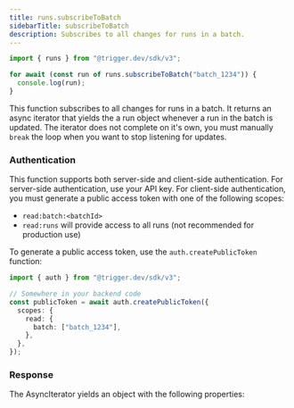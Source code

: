 ```yaml
---
title: runs.subscribeToBatch
sidebarTitle: subscribeToBatch
description: Subscribes to all changes for runs in a batch.
---
```



<RequestExample>

```ts Example
import { runs } from "@trigger.dev/sdk/v3";

for await (const run of runs.subscribeToBatch("batch_1234")) {
  console.log(run);
}
```

</RequestExample>

This function subscribes to all changes for runs in a batch. It returns an async iterator that yields the a run object whenever a run in the batch is updated. The iterator does not complete on it's own, you must manually `break` the loop when you want to stop listening for updates.

### Authentication

This function supports both server-side and client-side authentication. For server-side authentication, use your API key. For client-side authentication, you must generate a public access token with one of the following scopes:

- `read:batch:<batchId>`
- `read:runs` will provide access to all runs (not recommended for production use)

To generate a public access token, use the `auth.createPublicToken` function:

```ts
import { auth } from "@trigger.dev/sdk/v3";

// Somewhere in your backend code
const publicToken = await auth.createPublicToken({
  scopes: {
    read: {
      batch: ["batch_1234"],
    },
  },
});
```

### Response

The AsyncIterator yields an object with the following properties:

<RunObject />

